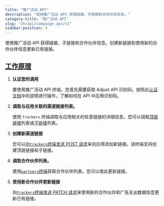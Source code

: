 ```yaml
---
title: "推广活动 API"
description: "使用推广活动 API 获得链接、子链接和合作伙伴信息。"
category-title: "推广活动 API"
slug: "zh/api/campaign-api/v1"
sidebar-position: 4
---
```


使用推广活动 API 获得链接、子链接和合作伙伴信息。创建新链接和使用新的合作伙伴信息更新已有链接。

## [工作原理](how-it-works)

1. **认证您的调用**

   要使用推广活动 API 终端，您首先需要获取 Adjust API 识别码。按照此[认证文档](/en/api/campaign-api/authentication)中的说明进行操作，了解如何在 API 中应用识别码。

2. **调取与应用关联的渠道链接列表。**

   使用 `trackers` 终端调取与应用相关的任意链接的详细信息。您可以调取[顶层链接](/en/api/campaign-api/get-links)列表或[子链接](/en/api/campaign-api/get-sublinks)列表。

3. **创建新渠道链接**

   您可以[向`trackers`终端发送 POST 请求](/en/api/campaign-api/create-link)来向应用添加新链接。该终端支持创建顶层链接和子链接。

4. **调取合作伙伴列表。**

   使用[`partners`终端](/en/api/campaign-api/get-partners)获取合作伙伴列表。您可以借此更新链接。

5. **使用新合作伙伴更新链接**

   向[`trackers`终端发送 PATCH 请求](/en/api/campaign-api/update-link)来使用新的合作伙伴和广告支出数据信息更新已有链接。
